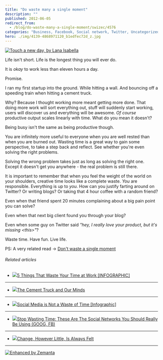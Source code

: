 ```yaml
---
title: "Do waste many a single moment"
description: ""
published: 2012-06-05
redirect_from:
  - /blog/do-waste-many-a-single-moment/swizec/4576
categories: "Business, Facebook, Social network, Twitter, Uncategorized"
hero: ./img/4139-4868971120_b1edfec72d_z.jpg
---
```


[![Touch a new day, by Lana Isabella](./img/4139-4868971120_b1edfec72d_z.jpg "Touch a new day, by Lana Isabella")](http://www.flickr.com/photos/lanaisabella/4868971120/in/photostream/lightbox/)

Life isn't short. Life is the longest thing you will ever do.

It is _okay_ to work less than eleven hours a day.

Promise.

I ran my first startup into the ground. While hitting a wall. And bouncing off a speeding train when hitting a cement truck.

Why? Because I thought working more meant getting more done. That doing more work will sort everything out, stuff will suddenly start working, users will discover us and everything will be awesome. _Of course_ productive output scales linearly with time. What do you mean it doesn't?

Being busy isn't the same as being productive though.

You are infinitely more useful to everyone when you are well rested than when you are burned out. Wasting time is a great way to gain some perspective, to take a step back and reflect. See whether you're even solving the right problems.

Solving the wrong problem takes just as long as solving the right one. Except it doesn't get you anywhere - the real problem is still there.

It is important to remember that when you feel the weight of the world on your shoulders, creative time looks like a complete waste. _You_ are responsible. Everything is up to _you_. How can you justify farting around on Twitter? Or writing blogs? Or taking that 4 hour coffee with a random friend?

Even when that friend spent 20 minutes complaining about a big pain point you can solve?

Even when that next big client found you through your blog?

Even when some guy on Twitter said _"hey, I really love your product, but it's missing &lt;this>"_?

Waste time. Have fun. Live life.

PS: A very related read -> [Don't waste a single moment](http://www.daniellemorrill.com/2012/06/dont-waste-a-single-moment/)

###### Related articles

- [![](http://i.zemanta.com/84205837_80_80.jpg)](http://mashable.com/2012/04/13/wasting-time-work/)[5 Things That Waste Your Time at Work \[INFOGRAPHIC\]](http://mashable.com/2012/04/13/wasting-time-work/)

---

- [![](http://i.zemanta.com/87777587_80_80.jpg)](http://betterlifecoaching.wordpress.com/2012/05/08/the-cement-truck-and-our-minds/)[The Cement Truck and Our Minds](http://betterlifecoaching.wordpress.com/2012/05/08/the-cement-truck-and-our-minds/)

---

- [![](http://i.zemanta.com/83399237_80_80.jpg)](http://socialtimes.com/social-media-is-not-a-waste-of-time-infographic_b93638)[Social Media is Not a Waste of Time \[Infographic\]](http://socialtimes.com/social-media-is-not-a-waste-of-time-infographic_b93638)

---

- [![](http://i.zemanta.com/88454673_80_80.jpg)](http://www.businessinsider.com/which-social-network-is-best-for-you-2012-5)[Stop Wasting Time: These Are The Social Networks You Should Really Be Using (GOOG, FB)](http://www.businessinsider.com/which-social-network-is-best-for-you-2012-5)

---

- [![](http://i.zemanta.com/91070430_80_80.jpg)](http://autism.typepad.com/autism/2012/05/change-however-little-is-always-felt.html)[Change, However Little, Is Always Felt](http://autism.typepad.com/autism/2012/05/change-however-little-is-always-felt.html)

---

[![Enhanced by Zemanta](http://img.zemanta.com/zemified_e.png?x-id=5cd95ca4-4bf8-4a04-a32c-d2de1b4457b9)](http://www.zemanta.com/?px "Enhanced by Zemanta")
